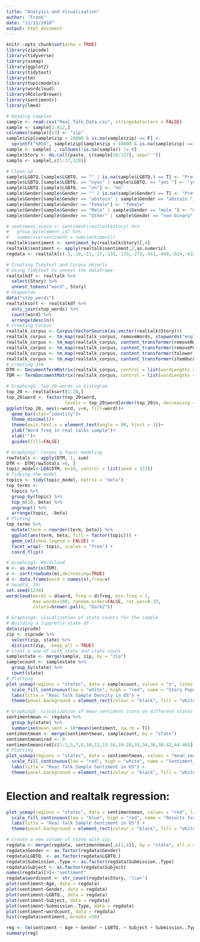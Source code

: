 ```yaml
---
title: "Analysis and Visualization"
author: "Frank"
date: "11/11/2018"
output: html_document
---
```


```r
knitr::opts_chunk$set(echo = TRUE)
library(zipcode)
library(tidyverse)
library(usmap)
library(ggplot2)
library(tidytext)
library(tm)
library(topicmodels)
library(wordcloud)
library(RColorBrewer)
library(sentimentr)
library(lme4)
```

```r
# Reading samples
sample <- read.csv("Real_Talk_Data.csv", stringsAsFactors = FALSE)
sample <- sample[1:812,]
colnames(sample)[13] <- "zip"
sample$zip[sample$zip < 10000 & is.na(sample$zip) == F] <- 
  sprintf("%05d", sample$zip[sample$zip < 10000 & is.na(sample$zip) == F])
sample <- sample[ , colSums(!is.na(sample)) != 0]
sample$Story <- do.call(paste, c(sample[18:127], sep=" "))
sample <- sample[,c(1:17,128)]

# Clean up
sample$LGBTQ.[sample$LGBTQ. == "" | is.na(sample$LGBTQ.) == T] <- "Prefer not to share"
sample$LGBTQ.[sample$LGBTQ. == "nyes" | sample$LGBTQ. == "yes "] <- "yes"
sample$LGBTQ.[sample$LGBTQ. == "on"] <- "no"
sample$Gender[sample$Gender == "" | is.na(sample$Gender) == T] <- "Prefer not to share"
sample$Gender[sample$Gender == "abstain" | sample$Gender == "abstain "] <- "Prefer not to share"
sample$Gender[sample$Gender == "Female"] <- "female"
sample$Gender[sample$Gender == "Male" | sample$Gender == "male "] <- "male"
sample$Gender[sample$Gender == "Other" | sample$Gender == "non-binary" | sample$Gender == "Non-binary"] <- "other"
```

```r
# sentiment_score <- sentiment(realtalk$Story) %>% 
#   group_by(element_id) %>% 
#   summarise(sentiment = sum(sentiment))
realtalk$sentiment <- sentiment_by(realtalk$Story)[,4]
realtalk$sentiment <- apply(realtalk$sentiment,2,as.numeric)
regdata <- realtalk[c(-3,-10,-11,-17,-131,-133,-272,-411,-449,-614,-622,-769,-777,-806), c(1,19,4,10:12,17:18,20)]
```


```r
# Creating Tidytext and Corpus objects
# Using Tidytext to unnest the dataframe
realtalkdf <- realtalk %>% 
  select(Story) %>% 
  unnest_tokens("word", Story)
# Stopwords
data("stop_words")
realtalksort <- realtalkdf %>% 
  anti_join(stop_words) %>% 
  count(word) %>% 
  arrange(desc(n))
# Creating Corpus
realtalk_corpus <- Corpus(VectorSource(as.vector(realtalk$Story))) 
realtalk_corpus <- tm_map(realtalk_corpus, removeWords, stopwords("english"))
realtalk_corpus <- tm_map(realtalk_corpus, content_transformer(removeNumbers))
realtalk_corpus <- tm_map(realtalk_corpus, content_transformer(removePunctuation))
realtalk_corpus <- tm_map(realtalk_corpus, content_transformer(tolower))
realtalk_corpus <- tm_map(realtalk_corpus, content_transformer(stemDocument), language = "english")
# Creating dtm
DTM <- DocumentTermMatrix(realtalk_corpus, control = list(wordLengths = c(2, Inf)))
TDM <- TermDocumentMatrix(realtalk_corpus, control = list(wordLengths = c(2, Inf)))
```

```r
# Graphing1: top 20 words in histogram
top_20 <- realtalksort[1:20,]
top_20$word <- factor(top_20$word,
                      levels = top_20$word[order(top_20$n, decreasing = TRUE)])
ggplot(top_20, aes(x=word, y=n, fill=word))+
  geom_bar(stat="identity")+
  theme_minimal()+
  theme(axis.text.x = element_text(angle = 90, hjust = 1))+
  ylab("Word freq in real talks sample")+
  xlab("")+
  guides(fill=FALSE)
```

```r
# Graphing2: Corpus & Topic modeling
rowTotals <- apply(DTM, 1, sum)
DTM <- DTM[rowTotals >0, ]
topic_model<-LDA(DTM, k=10, control = list(seed = 321))
# Tidying the model
topics <- tidy(topic_model, matrix = "beta")
top_terms <- 
  topics %>%
  group_by(topic) %>%
  top_n(10, beta) %>%
  ungroup() %>%
  arrange(topic, -beta)
# Ploting 
top_terms %>%
  mutate(term = reorder(term, beta)) %>%
  ggplot(aes(term, beta, fill = factor(topic))) +
  geom_col(show.legend = FALSE) +
  facet_wrap(~ topic, scales = "free") +
  coord_flip()
```

```r
# Graphing3: Wordcloud
m <- as.matrix(TDM)
v <- sort(rowSums(m),decreasing=TRUE)
d <- data.frame(word = names(v),freq=v)
# head(d, 10)
set.seed(1234)
wordcloud(words = d$word, freq = d$freq, min.freq = 1,
          max.words=100, random.order=FALSE, rot.per=0.35, 
          colors=brewer.pal(8, "Dark2"))
```

```r
# Graphing4: visualization of state counts for the sample
# Building a zipprefix-state df
data(zipcode)
zip <- zipcode %>% 
  select(zip, state) %>% 
  distinct(zip, .keep_all = TRUE)
# Creat a new df with state and state count
samplestate <- merge(sample, zip, by = "zip")
samplecount <- samplestate %>% 
  group_by(state) %>% 
  count(state)
# Plotting
plot_usmap(regions = "states", data = samplecount, values = "n", lines = "grey") + 
  scale_fill_continuous(low = "white", high = "red", name = "Story Population", label = scales::comma) +
  labs(title = "Real Talk Sample Density in US") + 
  theme(panel.background = element_rect(colour = "black", fill = "white"), legend.position = "right")
```

```r
# Graphing5: visualization of mean sentiment score on different states
sentimentmean <- regdata %>% 
  group_by(state) %>% 
  summarise(mean_sent = 10*mean(sentiment, na.rm = T))
sentimentmean <- merge(sentimentmean, samplecount, by = "state")
sentimentmean$red <- 0
sentimentmean$red[c(1:3,5,7,8,10,11,13:16,19:28,33,34,36,38:42,44:46)] <- 1
# Plotting
plot_usmap(regions = "states", data = sentimentmean, values = "mean_sent", lines = "grey") + 
  scale_fill_continuous(low = "red", high = "white", name = "Sentiment_Score", label = scales::comma) +
  labs(title = "Real Talk Sample Sentiment in US") + 
  theme(panel.background = element_rect(colour = "black", fill = "white"), legend.position = "right")
```

# Election and realtalk regression:
```r
plot_usmap(regions = "states", data = sentimentmean, values = "red", lines = "white") + 
  scale_fill_continuous(low = "blue", high = "red", name = "Results for 2016 election", label = scales::comma) +
  labs(title = "Real Talk Sample Sentiment in US") + 
  theme(panel.background = element_rect(colour = "black", fill = "white"), legend.position = "right")
```

```r
# Create a new column of state with zip
regdata <- merge(regdata, sentimentmean[,c(1,4)], by = "state", all.x = TRUE)
regdata$Gender <- as.factor(regdata$Gender)
regdata$LGBTQ. <- as.factor(regdata$LGBTQ.)
regdata$Submission..Type <- as.factor(regdata$Submission..Type)
regdata$Subject <- as.factor(regdata$Subject)
names(regdata)[9]<-"sentiment"
regdata$wordcount <- str_count(regdata$Story, '\\w+')
plot(sentiment~Age, data = regdata)
plot(sentiment~Gender, data = regdata)
plot(sentiment~LGBTQ., data = regdata)
plot(sentiment~Subject, data = regdata)
plot(sentiment~Submission..Type, data = regdata)
plot(sentiment~wordcount, data = regdata)
hist(regdata$sentiment, breaks =20)
```

```r
reg <- lm(sentiment ~ Age + Gender + LGBTQ. + Subject + Submission..Type + wordcount + red, data = regdata)
summary(reg)
```














